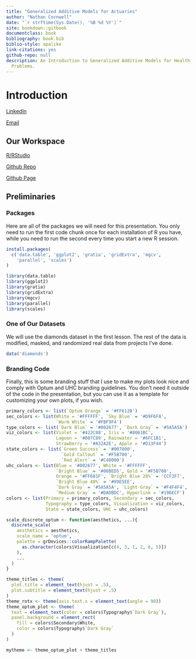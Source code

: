 ```yaml
---
title: "Generalized Additive Models for Actuaries"
author: "Nathan Cornwell"
date: "`r strftime(Sys.Date(), '%B %d %Y')`"
site: bookdown::gitbook
documentclass: book
bibliography: book.bib
biblio-style: apalike
link-citations: yes
github-repo: null
description: An Introduction to Generalized Additive Models for Health Actuarial Business
  Problems.
---
```


# Introduction {.unnumbered}

[LinkedIn](https://www.linkedin.com/in/nathan-cornwell-asa-maaa-01170011b/)

[Email](nathan.cornwell@optum.com)

## Our Workspace

[R/RStudio](https://posit.co/download/rstudio-desktop/)

[Github Repo](https://github.com/Theaetetos/gams-for-actuaries)

[Github Page](https://theaetetos.github.io/gams-for-actuaries/)

## Preliminaries

### Packages

Here are all of the packages we will need for this presentation.
You only need to run the first code chunk once for each installation of R you have, while you need to run the second every time you start a new R session.

```r
install.packages(
  c('data.table', 'ggplot2', 'gratia', 'gridExtra', 'mgcv',
    'parallel', 'scales')
)
```

```r
library(data.table)
library(ggplot2)
library(gratia)
library(gridExtra)
library(mgcv)
library(parallel)
library(scales)
```

### One of Our Datasets

We will use the diamonds dataset in the first lesson. 
The rest of the data is modified, masked, and randomized real data from projects I've done.

```r
data('diamonds')
```

### Branding Code

Finally, this is some branding stuff that I use to make my plots look nice and comply with Optum and UHC branding guidelines.
You don't need it outside of the code in the presentation, but you can use it as a template for customizing your own plots, if you wish.

```r
primary_colors <- list(`Optum Orange` = '#FF612B')
sec_colors <- list(White = '#FFFFFF', `Sky Blue` = '#D9F6FA',
                   `Warm White` = '#FBF9F4')
type_colors <- list(`Dark Blue` = '#002677', `Dark Gray` = '#5A5A5A')
viz_colors <- list(Violet = '#422C88', Iris = '#8061BC',
                   Lagoon = '#007C89', Rainwater = '#6FC1B1',
                   Strawberry = '#A32A2E', Apple = '#D13F44')
state_colors <- list(`Green Success` = '#007000',
                     `Gold Callout` = '#F5B700',
                     `Red Alert` = '#C40000')
uhc_colors <- list(Blue = '#002677', White = '#FFFFFF',
                   `Bright Blue` = '#00BED5', Gold = '#F5B700',
                   Orange = '#FF681F', `Bright Blue 20%` = 'CCF2F7',
                   `Bright Blue 40%` = '#99E5EE',
                   `Dark Gray` = '#5A5A5A', `Light Gray` = '#F4F4F4',
                   `Medium Gray` = '#DADBDC', Hyperlink = '#196ECF')
colors <- list(Primary = primary_colors, Secondary = sec_colors,
               Typography = type_colors, Visualization = viz_colors,
               State = state_colors, UHC = uhc_colors)

scale_discrete_optum <- function(aesthetics, ...){
  discrete_scale(
    aesthetics = aesthetics,
    scale_name = 'optum',
    palette = grDevices::colorRampPalette(
      as.character(colors$Visualization[c(4, 3, 1, 2, 6, 5)])
    ),
    ...
  )
}

theme_titles <- theme(
  plot.title = element_text(hjust = .5),
  plot.subtitle = element_text(hjust = .5)
)
theme_rotx <- theme(axis.text.x = element_text(angle = 90))
theme_optum_plot <- theme(
  text = element_text(color = colors$Typography$`Dark Gray`),
  panel.background = element_rect(
    fill = colors$Secondary$White,
    color = colors$Typography$`Dark Gray`
  )
)

mytheme <- theme_optum_plot + theme_titles
```
